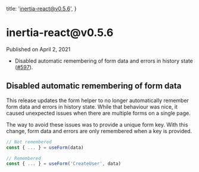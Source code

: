 
  title: 'inertia-react@v0.5.6',
}

<h1>inertia-react@v0.5.6</h1>

<div className="-mt-8 mb-12 text-base font-medium text-gray-600">Published on April 2, 2021</div>

- Disabled automatic remembering of form data and errors in history state ([#597](https://github.com/inertiajs/inertia/pull/597)).

## Disabled automatic remembering of form data

This release updates the form helper to no longer automatically remember form data and errors in history state. While that behaviour was nice, it caused unexpected issues when there are multiple forms on a single page.

The way to avoid these issues was to provide a unique form key. With this change, form data and errors are only remembered when a key is provided.

```js
// Not remembered
const { ... } = useForm(data)

// Remembered
const { ... } = useForm('CreateUser', data)
```
